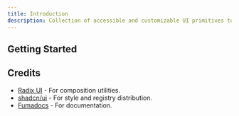 ```yaml
---
title: Introduction
description: Collection of accessible and customizable UI primitives to build your own components.
---
```



## Getting Started

<Cards>
  <Card 
    title="Components" 
    href="/docs/components/checkbox-group" 
    description="Explore our collection of UI components."
  />
</Cards>

## Credits

- [Radix UI](https://radix-ui.com) - For composition utilities.
- [shadcn/ui](https://ui.shadcn.com) - For style and registry distribution.
- [Fumadocs](https://fumadocs.vercel.app) - For documentation.
